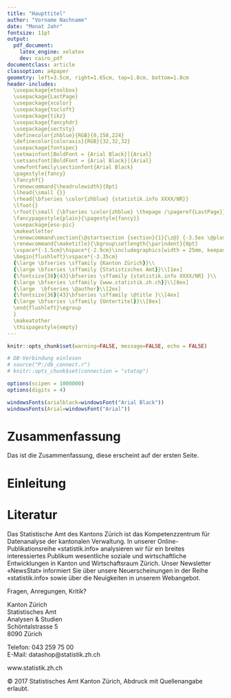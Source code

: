 ```yaml
---
title: "Haupttitel"  
author: "Vorname Nachname"  
date: "Monat Jahr" 
fontsize: 11pt
output:
  pdf_document:
    latex_engine: xelatex
    dev: cairo_pdf
documentclass: article
classoption: a4paper
geometry: left=3.5cm, right=1.65cm, top=1.8cm, bottom=1.8cm
header-includes:
  \usepackage{etoolbox}
  \usepackage{LastPage}
  \usepackage{xcolor}
  \usepackage{tocloft}
  \usepackage{tikz}   
  \usepackage{fancyhdr} 
  \usepackage{sectsty}
  \definecolor{zhblue}{RGB}{0,158,224}
  \definecolor{coloraxis}{RGB}{32,32,32}
  \usepackage{fontspec}
  \setmainfont[BoldFont = {Arial Black}]{Arial}
  \setsansfont[BoldFont = {Arial Black}]{Arial}
  \newfontfamily\sectionfont{Arial Black}
  \pagestyle{fancy} 
  \fancyhf{} 
  \renewcommand{\headrulewidth}{0pt}
  \lhead{\small {}}
  \rhead{\bfseries \color{zhblue} {statistik.info XXXX/NR}}
  \lfoot{}
  \rfoot{\small {\bfseries \color{zhblue} \thepage /\pageref{LastPage}}}
  \fancypagestyle{plain}{\pagestyle{fancy}} 
  \usepackage{eso-pic}
  \makeatletter     
  \renewcommand\section{\@startsection {section}{1}{\z@} {-3.5ex \@plus -1ex \@minus -.2ex} {2.3ex \@plus.2ex}{\normalfont \bfseries}}
  \renewcommand{\maketitle}{\bgroup\setlength{\parindent}{0pt}
  \vspace*{-1.5cm}\hspace*{-2.9cm}\includegraphics[width = 25mm, keepaspectratio]{leu.png}\\
  \begin{flushleft}\vspace*{-3.35cm}
  {\large \bfseries \sffamily {Kanton Zürich}}\\
  {\large \bfseries \sffamily {Statistisches Amt}}\\[1ex]
  {\fontsize{38}{43}\bfseries \sffamily {statistik.info XXXX/NR} }\\
  {\large \bfseries \sffamily {www.statistik.zh.ch}}\\[8ex] 
  {\large  \bfseries \@author}\\[2ex] 
  {\fontsize{36}{43}\bfseries \sffamily \@title }\\[4ex] 
  {\large \bfseries \sffamily {Untertitel}}\\[8ex] 
  \end{flushleft}\egroup
  }
  \makeatother
  \thispagestyle{empty}
---
```



  <!-- # \vspace*{-2cm}\hspace*{-2.9cm}\includegraphics[width = 180mm, keepaspectratio]{LOGO_Info.png}\\[10ex] -->

  <!-- # \renewcommand{\headrulewidth}{0.5pt} -->
  <!-- # \renewcommand{\footrulewidth}{0.5pt} -->
  

  
  <!--   \usepackage{helvet} -->
  <!-- \usepackage[T1]{fontenc} -->
  


```r

knitr::opts_chunk$set(warning=FALSE, message=FALSE, echo = FALSE)

# DB-Verbindung einlesen
# source("P:/db_connect.r")
# knitr::opts_chunk$set(connection = "statop")

options(scipen = 1000000)
options(digits = 4)

windowsFonts(arialblack=windowsFont("Arial Black"))
windowsFonts(Arial=windowsFont("Arial"))

```




# Zusammenfassung
Das ist die Zusammenfassung, diese erscheint auf der ersten Seite. 

\vfill


\begin{tikzpicture}[remember picture, overlay]
    \fill [zhblue, opacity=0.4]
       (15.5,0) -- (-2.5,0) -- (-2.5,18) -- cycle;
\end{tikzpicture}


\newpage
# Einleitung


\newpage
# Literatur



\newpage
Das Statistische Amt des Kantons Zürich ist das Kompetenzzentrum für Datenanalyse der kantonalen Verwaltung. In unserer Online-Publikationsreihe «statistik.info» analysieren wir für ein breites interessiertes Publikum wesentliche soziale und wirtschaftliche Entwicklungen in Kanton und Wirtschaftsraum Zürich. Unser Newsletter «NewsStat» informiert Sie über unsere Neuerscheinungen in der Reihe «statistik.info» sowie über die Neuigkeiten in unserem Webangebot.

<!-- \vspace{360pt} -->
\vfill

Fragen, Anregungen, Kritik?


\begin{flushleft}
{Verfasser: Vorname Name}\\
{Telefon: 043 259 75 XX }\\
{E-Mail: vorname.name@statistik.ji.zh.ch}\\
\end{flushleft}

\vspace{10pt}
Kanton Zürich  
Statistisches Amt  
Analysen & Studien  
Schöntalstrasse 5  
8090 Zürich  
\vspace{2pt}

Telefon: 043 259 75 00  
E-Mail: datashop@statistik.zh.ch  
\vspace{2pt}

www.statistik.zh.ch
\vspace{2pt}

© 2017 Statistisches Amt Kanton Zürich, Abdruck mit Quellenangabe erlaubt.

